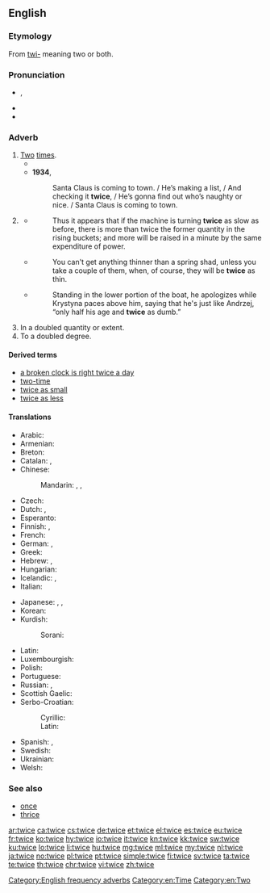 ==English==

===Etymology===
From [[twi-]] meaning two or both.

===Pronunciation===
* {{IPA|/twaɪs/|lang=en}}, {{X-SAMPA|/twaIs/}}
* {{audio|en-us-twice.ogg|Audio (US)}}
* {{rhymes|aɪs}}

===Adverb===
{{en-adv|-}}

# [[two|Two]] [[time]]s.
#* {{quote-book|year=1898|author={{w|Winston Churchill (novelist)|Winston Churchill}}
|title={{w|The Celebrity}}|chapter=5
|passage=He could not be induced to remain permanently at Mohair because Miss Trevor was at Asquith, but he appropriated a Hempstead cart from the Mohair stables and made the trip sometimes '''twice''' in a day.}}
#* '''1934''', {{w|Santa Claus Is Coming to Town}}
#*: Santa Claus is coming to town.&nbsp;/ He’s making a list,&nbsp;/ And checking it '''twice''',&nbsp;/ He’s gonna find out who’s naughty or nice.&nbsp;/ Santa Claus is coming to town.
# {{context|nonstandard|proscribed|lang=en}} {{non-gloss definition|[[half|Half]], used in phrases like [[twice as less]] (meaning "half as much").}}
#* {{quote-book|year=1826|author=John Nicholson|publisher=H.C. Carey & I. Lea
|title=The Operative Mechanic, and British Machinist: Being a Practical Display of the Manufactories and Mechanical Arts of the United Kingdom|volume=1
|pageurl=http://books.google.com/books?id=TJUAAAAAMAAJ&dq=%22twice%20as%20slow%22&pg=PA78#v=onepage&q=%22twice%20as%20slow%22&f=false
|page=78}}
#*: Thus it appears that if the machine is turning '''twice''' as slow as before, there is more than twice the former quantity in the rising buckets; and more will be raised in a minute by the same expenditure of power.
#* {{quote-book|title=Domesticated Trout: How to Breed and Grow Them|year=1896|edition=fourth
|page=304|author=Livingston Stone
|pageurl=http://books.google.com/books?id=IPg-AAAAYAAJ&dq=inauthor%3A%22Livingston%20Stone%22&pg=PA304#v=onepage&q=%22thin%20as%20a%20shad%22&f=false}}
#*: You can't get anything thinner than a spring shad, unless you take a couple of them, when, of course, they will be '''twice''' as thin.
#* {{quote-book|year=2010|title=Roman Polanski: A Life in Exile|first=Julia|last=Ain-krupa|publisher=ABC-CLIO|page=31
|pageurl=http://books.google.com/books?id=2Oeo0DmdphwC&lpg=PA31&dq=%22twice%20as%20dumb%22&pg=PA31#v=onepage&q=%22twice%20as%20dumb%22&f=false}}
#*: Standing in the lower portion of the boat, he apologizes while Krystyna paces above him, saying that he's just like Andrzej, “only half his age and '''twice''' as dumb.”
# In a doubled quantity or extent.
# To a doubled degree.

====Derived terms====
* [[a broken clock is right twice a day]]
* [[two-time]]
* [[twice as small]]
* [[twice as less]]

====Translations====
{{trans-top-also|two times|two|time|alt2=times}}
* Arabic: {{t|ar|مرتين|tr=maratáyn}}
* Armenian: {{t|hy|[[երկու]] [[անգամ]]|tr=erku angam}}
* Breton: {{t|br|[[div#Breton|div]] [[wech#Breton|wech]]}}
* Catalan: {{t|ca|[[dos#Catalan|dos]] [[cop#Catalan|cops]]}}, {{t|ca|[[dos#Catalan|dues]] [[vegada#Catalan|vegades]]}}
* Chinese:
*: Mandarin: {{t|cmn|[[兩#Mandarin|兩]][[次#Mandarin|次]]|sc=Hani}}, {{t|cmn|[[两#Mandarin|两]][[次#Mandarin|次]]|tr=liǎng cì|sc=Hani}}, {{t|cmn|[[两#Mandarin|两]][[倍#Mandarin|倍]]|tr=liǎng bèi|sc=Hani}}
* Czech: {{t+|cs|dvakrát}}
* Dutch: {{t|nl|[[twee#Dutch|twee]] [[keer#Dutch|keer]]}}, {{t+|nl|tweemaal}}
* Esperanto: {{t|eo|dufoje}}
* Finnish: {{t|fi|[[kaksi#Finnish|kaksi]] [[kerta#Finnish|kertaa]]}}, {{t+|fi|kahdesti}}
* French: {{t|fr|[[deux#French|deux]] [[fois#French|fois]]}}
* German: {{t+|de|zweimal}}, {{t+|de|doppelt}}
* Greek: {{t+|el|δις|tr=dhis}}
* Hebrew: {{t|he|פעמיים|alt=פעמיים \ פַּעֲמַיִם|tr=pa'amáyim}}, {{t|he|[[שְׁתֵי]] [[פעם|פְּעָמִים]]|tr=sh'téi p'amím}}
* Hungarian: {{t+|hu|kétszer}}
* Icelandic: {{t+|is|tvisvar}}, {{t+|is|tvívegis}}
* Italian: {{t|it|[[duo#Italian|due]] [[volta#Italian|volte]]}}
{{trans-mid}}
* Japanese: {{t+|ja|二度|tr=にど, nido}}, {{t|ja|二回|tr=にかい, nikai}} {{qualifier|for frequency}}, {{t|ja|二倍|tr=にばい, nibai}} {{qualifier|for scale ratio}}
* Korean: {{t|ko|[[두]][[번]]|tr=dubeon|sc=Hang}}
* Kurdish:
*: Sorani: {{t|ku|دووجار}}
* Latin: {{t+|la|bis}}
* Luxembourgish: {{t|lb|zweemol}}
* Polish: {{t+|pl|dwukrotnie}}
* Portuguese: {{t|pt|[[dois#Portuguese|duas]] [[vez#Portuguese|vezes]]}}
* Russian: {{t+|ru|дважды|tr=dváždy}}, {{t|ru|[[два#Russian|два]] [[раз#Russian|раза]]|tr=dva ráza}}
* Scottish Gaelic: {{t|gd|[[dà#Scottish Gaelic|dà]] [[uair#Scottish Gaelic|uair]]}}
* Serbo-Croatian:
*: Cyrillic: {{t|sh|два́пут|sc=Cyrl}}
*: Latin: {{t|sh|dváput}}
* Spanish: {{t|es|[[dos#Spanish|dos]] [[vez#Spanish|veces]]}}, {{t|es|doblemente}}
* Swedish: {{t|sv|[[två#Swedish|två]] [[gång#Swedish|gånger]]}}
* Ukrainian: {{t|uk|двічі|tr=dvichi|sc=Cyrl}}
* Welsh: {{t|fy|[[dwy#Welsh|dwy]]-[[waith#Welsh|waith]]}}
{{trans-bottom}}

===See also===
* [[once]]
* [[thrice]]

[[Category:English frequency adverbs]]
[[Category:en:Time]]
[[Category:en:Two]]

[[ar:twice]]
[[ca:twice]]
[[cs:twice]]
[[de:twice]]
[[et:twice]]
[[el:twice]]
[[es:twice]]
[[eu:twice]]
[[fr:twice]]
[[ko:twice]]
[[hy:twice]]
[[io:twice]]
[[it:twice]]
[[kn:twice]]
[[kk:twice]]
[[sw:twice]]
[[ku:twice]]
[[lo:twice]]
[[li:twice]]
[[hu:twice]]
[[mg:twice]]
[[ml:twice]]
[[my:twice]]
[[nl:twice]]
[[ja:twice]]
[[no:twice]]
[[pl:twice]]
[[pt:twice]]
[[simple:twice]]
[[fi:twice]]
[[sv:twice]]
[[ta:twice]]
[[te:twice]]
[[th:twice]]
[[chr:twice]]
[[vi:twice]]
[[zh:twice]]
